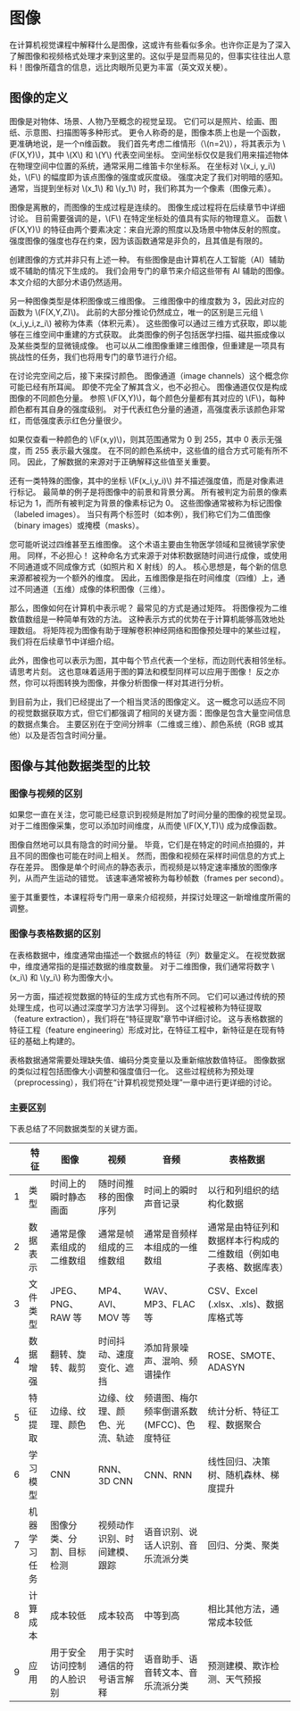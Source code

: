 # 图像

在计算机视觉课程中解释什么是图像，这或许有些看似多余。也许你正是为了深入了解图像和视频格式处理才来到这里的。这似乎是显而易见的，但事实往往出人意料！图像所蕴含的信息，远比肉眼所见更为丰富（英文双关梗）。

## 图像的定义

图像是对物体、场景、人物乃至概念的视觉呈现。 它们可以是照片、绘画、图纸、示意图、扫描图等多种形式。 更令人称奇的是，图像本质上也是一个函数，更准确地说，是一个n维函数。 我们首先考虑二维情形（\\(n=2\\)），将其表示为 \\(F(X,Y)\\)，其中 \\(X\\) 和 \\(Y\\) 代表空间坐标。 空间坐标仅仅是我们用来描述物体在物理空间中位置的系统，通常采用二维笛卡尔坐标系。 在坐标对 \\(x_i, y_i\\) 处，\\(F\\) 的幅度即为该点图像的强度或灰度级。 强度决定了我们对明暗的感知。 通常，当提到坐标对 \\(x_1\\) 和 \\(y_1\\) 时，我们称其为一个像素（图像元素）。

图像是离散的，而图像的生成过程是连续的。 图像生成过程将在后续章节中详细讨论。 目前需要强调的是，\\(F\\) 在特定坐标处的值具有实际的物理意义。 函数 \\(F(X,Y)\\) 的特征由两个要素决定：来自光源的照度以及场景中物体反射的照度。 强度图像的强度也存在约束，因为该函数通常是非负的，且其值是有限的。

创建图像的方式并非只有上述一种。 有些图像是由计算机在人工智能（AI）辅助或不辅助的情况下生成的。 我们会用专门的章节来介绍这些带有 AI 辅助的图像。 本文介绍的大部分术语仍然适用。

另一种图像类型是体积图像或三维图像。 三维图像中的维度数为 3，因此对应的函数为 \\(F(X,Y,Z)\\)。 此前的大部分推论仍然成立，唯一的区别是三元组 \\(x_i,y_i,z_i\\) 被称为体素（体积元素）。 这些图像可以通过三维方式获取，即以能够在三维空间中重建的方式获取。 此类图像的例子包括医学扫描、磁共振成像以及某些类型的显微镜成像。 也可以从二维图像重建三维图像，但重建是一项具有挑战性的任务，我们也将用专门的章节进行介绍。

在讨论完空间之后，接下来探讨颜色。 图像通道（image channels）这个概念你可能已经有所耳闻。 即使不完全了解其含义，也不必担心。 图像通道仅仅是构成图像的不同颜色分量。 参照 \\(F(X,Y)\\)，每个颜色分量都有其对应的 \\(F\\)，每种颜色都有其自身的强度级别。 对于代表红色分量的通道，高强度表示该颜色非常红，而低强度表示红色分量很少。

如果仅查看一种颜色的 \\(F(x,y)\\)，则其范围通常为 0 到 255，其中 0 表示无强度，而 255 表示最大强度。 在不同的颜色系统中，这些值的组合方式可能有所不同。 因此，了解数据的来源对于正确解释这些值至关重要。

还有一类特殊的图像，其中的坐标 \\(F(x_i,y_i)\\) 并不描述强度值，而是对像素进行标记。 最简单的例子是将图像中的前景和背景分离。 所有被判定为前景的像素标记为 1，而所有被判定为背景的像素标记为 0。 这些图像通常被称为标记图像（labeled images）。 当只有两个标签时（如本例），我们称它们为二值图像（binary images）或掩模（masks）。

您可能听说过四维甚至五维图像。 这个术语主要由生物医学领域和显微镜学家使用。 同样，不必担心！ 这种命名方式来源于对体积数据随时间进行成像，或使用不同通道或不同成像方式（如照片和 X 射线）的人。 核心思想是，每个新的信息来源都被视为一个额外的维度。 因此，五维图像是指在时间维度（四维）上，通过不同通道（五维）成像的体积图像（三维）。

那么，图像如何在计算机中表示呢？ 最常见的方式是通过矩阵。 将图像视为二维数值数组是一种简单有效的方法。 这种表示方式的优势在于计算机能够高效地处理数组。 将矩阵视为图像有助于理解卷积神经网络和图像预处理中的某些过程，我们将在后续章节中详细介绍。

此外，图像也可以表示为图，其中每个节点代表一个坐标，而边则代表相邻坐标。 请思考片刻。 这也意味着适用于图的算法和模型同样可以应用于图像！ 反之亦然，你可以将图转换为图像，并像分析图像一样对其进行分析。

到目前为止，我们已经提出了一个相当灵活的图像定义。 这一概念可以适应不同的视觉数据获取方式，但它们都强调了相同的关键方面：图像是包含大量空间信息的数据点集合。 主要区别在于空间分辨率（二维或三维）、颜色系统（RGB 或其他）以及是否包含时间分量。

## 图像与其他数据类型的比较

### 图像与视频的区别

如果您一直在关注，您可能已经意识到视频是附加了时间分量的图像的视觉呈现。 对于二维图像采集，您可以添加时间维度，从而使 \\(F(X,Y,T)\\) 成为成像函数。

图像自然地可以具有隐含的时间分量。 毕竟，它们是在特定的时间点拍摄的，并且不同的图像也可能在时间上相关。 然而，图像和视频在采样时间信息的方式上存在差异。 图像是单个时间点的静态表示，而视频是以特定速率播放的图像序列，从而产生运动的错觉。 该速率通常被称为每秒帧数（frames per second）。

鉴于其重要性，本课程将专门用一章来介绍视频，并探讨处理这一新增维度所需的调整。

### 图像与表格数据的区别

在表格数据中，维度通常由描述一个数据点的特征（列）数量定义。 在视觉数据中，维度通常指的是描述数据的维度数量。 对于二维图像，我们通常将数字 \\(x_i\\) 和 \\(y_i\\) 称为图像大小。

另一方面，描述视觉数据的特征的生成方式也有所不同。 它们可以通过传统的预处理生成，也可以通过深度学习方法学习得到。 这个过程被称为特征提取（feature extraction），我们将在“特征提取”章节中详细讨论。 这与表格数据的特征工程（feature engineering）形成对比，在特征工程中，新特征是在现有特征的基础上构建的。

表格数据通常需要处理缺失值、编码分类变量以及重新缩放数值特征。 图像数据的类似过程包括图像大小调整和强度值归一化。 这些过程统称为预处理（preprocessing），我们将在“计算机视觉预处理”一章中进行更详细的讨论。

### 主要区别

下表总结了不同数据类型的关键方面。

|   | 特征                      | 图像                                                          | 视频                                                              | 音频                                                                                                      | 表格数据                                                                                                                                                                    |
|---|---------------------------|---------------------------------------------------------------|-----------------------------------------------------------------|-----------------------------------------------------------------------------------------------------------|----------------------------------------------------------------------------------------------------------------------------------------------------------------------------|
| 1 | 类型                      | 时间上的瞬时静态画面                                                | 随时间推移的图像序列                                                    | 时间上的瞬时声音记录                                                                                            | 以行和列组织的结构化数据                                                                                                                                                             |
| 2 | 数据表示                  | 通常是像素组成的二维数组                                                | 通常是帧组成的三维数组                                                     | 通常是音频样本组成的一维数组                                                                                       | 通常是由特征列和数据样本行构成的二维数组（例如电子表格、数据库表）                                                                                                                                                |
| 3 | 文件类型                  | JPEG、PNG、RAW 等                                                     | MP4、AVI、MOV 等                                                     | WAV、MP3、FLAC 等                                                                                        | CSV、Excel (.xlsx、.xls)、数据库格式等                                                                                                                                             |
| 4 | 数据增强                    | 翻转、旋转、裁剪                                                       | 时间抖动、速度变化、遮挡                                                       | 添加背景噪声、混响、频谱操作                                                                                  | ROSE、SMOTE、ADASYN                                                                                                                                                           |
| 5 | 特征提取                    | 边缘、纹理、颜色                                                       | 边缘、纹理、颜色、光流、轨迹                                                        | 频谱图、梅尔频率倒谱系数 (MFCC)、色度特征                                                                          | 统计分析、特征工程、数据聚合                                                                                                                                                             |
| 6 | 学习模型                    | CNN                                                             | RNN、3D CNN                                                           | CNN、RNN                                                                                                    | 线性回归、决策树、随机森林、梯度提升                                                                                                                                                  |
| 7 | 机器学习任务                | 图像分类、分割、目标检测                                                     | 视频动作识别、时间建模、跟踪                                                      | 语音识别、说话人识别、音乐流派分类                                                                                 | 回归、分类、聚类                                                                                                                                                                  |
| 8 | 计算成本                    | 成本较低                                                         | 成本较高                                                           | 中等到高                                                                                                  | 相比其他方法，通常成本较低                                                                                                                                                           |
| 9 | 应用                      | 用于安全访问控制的人脸识别                                                    | 用于实时通信的符号语言解释                                                      | 语音助手、语音转文本、音乐流派分类                                                                                 | 预测建模、欺诈检测、天气预报                                                                                                                                                            |
